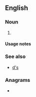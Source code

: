 {{also|ds|Ds|DS|dS|ds.|d's|D.S.|D. S.}}
==English==

===Noun===
{{head|en|noun plural form}}

# {{plural of|D|lang=en}}

====Usage notes====
{{U:en:plurals of letters}}

===See also===
* [[d's]]

===Anagrams===
* {{anagrams|en|a=ds|S.D.|SD|sd}}
